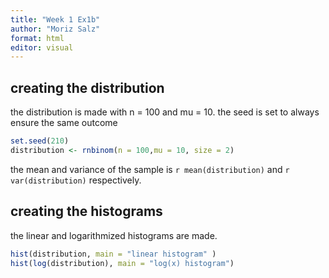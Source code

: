 ---
title: "Week 1 Ex1b"
author: "Moriz Salz"
format: html
editor: visual
---

## creating the distribution

the distribution is made with n = 100 and mu = 10. the seed is set to always ensure the same outcome

```{r}
set.seed(210)
distribution <- rnbinom(n = 100,mu = 10, size = 2)

```

the mean and variance of the sample is `r mean(distribution)` and `r var(distribution)` respectively.

## creating the histograms

the linear and logarithmized histograms are made.

```{r}
hist(distribution, main = "linear histogram" )
hist(log(distribution), main = "log(x) histogram")
```
